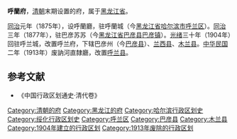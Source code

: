 '''呼蘭府'''，[[清朝|清朝]]末期设置的府，属于[[黑龙江省_(清)|黑龙江省]]。

[[同治|同治]]元年（1875年），设呼蘭廳，驻呼蘭城（今[[黑龙江省|黑龙江省]][[哈尔滨市|哈尔滨市]][[呼兰区|呼兰区]]）。[[同治|同治]]三年（1877年），驻巴彦苏苏（今[[黑龙江省|黑龙江省]][[巴彦县|巴彦县]][[巴彦镇|巴彦镇]]）。[[光绪|光绪]]三十年（1904年）回驻呼兰城，改置呼兰府，下辖巴彦州（今[[巴彦县|巴彦县]]）、[[兰西县|兰西县]]、[[木兰县|木兰县]]。[[民国纪元|中华民国]]二年（1913年）废訥河直隸廳，改置[[呼兰县|呼兰县]]。
==参考文献==
* 《中国行政区划通史·清代卷》

{{清朝黑龙江省行政區劃|nocat}}
{{黑龙江省历史二级政区|nocat}}
[[Category:清朝的府|Category:清朝的府]]
[[Category:黑龙江的府|Category:黑龙江的府]]
[[Category:哈尔滨行政区划史|Category:哈尔滨行政区划史]]
[[Category:绥化行政区划史|Category:绥化行政区划史]]
[[Category:呼兰区|Category:呼兰区]]
[[Category:巴彦县|Category:巴彦县]]
[[Category:木兰县|Category:木兰县]]
[[Category:1904年建立的行政区划|Category:1904年建立的行政区划]]
[[Category:1913年废除的行政区划|Category:1913年废除的行政区划]]
